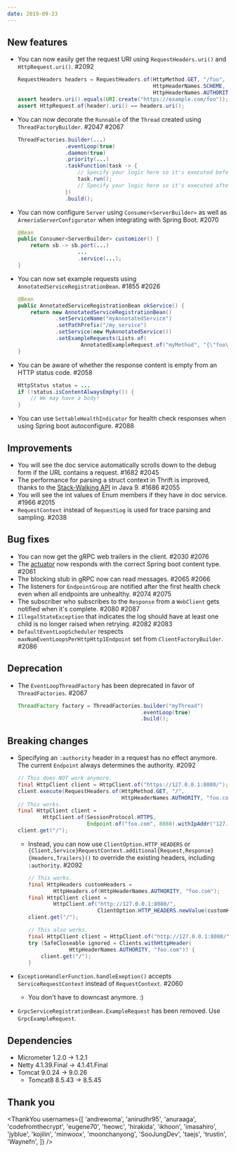 ```yaml
---
date: 2019-09-23
---
```


## New features

- You can now easily get the request URI using `RequestHeaders.uri()` and `HttpRequest.uri()`. #2092
  ```java
  RequestHeaders headers = RequestHeaders.of(HttpMethod.GET, "/foo",
                                             HttpHeaderNames.SCHEME, "https",
                                             HttpHeaderNames.AUTHORITY, "example.com"));
  assert headers.uri().equals(URI.create("https://example.com/foo"));
  assert HttpRequest.of(header).uri() == headers.uri();
  ```
- You can now decorate the `Runnable` of the `Thread` created using `ThreadFactoryBuilder`. #2047 #2067
  ```java
  ThreadFactories.builder(...)
                 .eventLoop(true)
                 .daemon(true)
                 .priority(...)
                 .taskFunction(task -> {
                     // Specify your logic here so it's executed before the Runnable.
                     task.run();
                     // Specify your logic here so it's executed after the Runnable.
                 })
                 .build();
  ```
- You can now configure `Server` using `Consumer<ServerBuilder>` as well as `ArmeriaServerConfigurator` when integrating with Spring Boot. #2070
  ```java
  @Bean
  public Consumer<ServerBuilder> customizer() {
      return sb -> sb.port(...)
                     ...
                     .service(...);
  }
  ```
- You can now set example requests using `AnnotatedServiceRegistrationBean`. #1855 #2026
  ```java
  @Bean
  public AnnotatedServiceRegistrationBean okService() {
      return new AnnotatedServiceRegistrationBean()
              .setServiceName("myAnnotatedService")
              .setPathPrefix("/my_service")
              .setService(new MyAnnotatedService())
              .setExampleRequests(Lists.of(
                      AnnotatedExampleRequest.of("myMethod", "{\"foo\":\"bar\"}")));
  }
  ```
- You can be aware of whether the response content is empty from an HTTP status code. #2058
  ```java
  HttpStatus status = ...
  if (!status.isContentAlwaysEmpty()) {
      // We may have a body!
  }
  ```
- You can use `SettableHealthIndicator` for health check responses when using Spring boot autoconfigure. #2088

## Improvements

- You will see the doc service automatically scrolls down to the debug form if the URL contains a request. #1682 #2045
- The performance for parsing a struct context in Thrift is improved, thanks to the [Stack-Walking API](https://openjdk.java.net/jeps/259) in Java 9. #1686 #2055
- You will see the int values of Enum members if they have in doc service. #1966 #2015
- `RequestContext` instead of `RequestLog` is used for trace parsing and sampling. #2038

## Bug fixes

- You can now get the gRPC web trailers in the client. #2030 #2076
- The [actuator](https://www.baeldung.com/spring-boot-actuators) now responds with the correct Spring boot content type. #2061
- The blocking stub in gRPC now can read messages. #2065 #2066
- The listeners for `EndpointGroup` are notified after the first health check even when all endpoints are unhealthy. #2074 #2075
- The subscriber who subscribes to the `Response` from a `WebClient` gets notified when it's complete. #2080 #2087
- `IllegalStateException` that indicates the log should have at least one child is no longer raised when retrying. #2082 #2083
- `DefaultEventLoopScheduler` respects `maxNumEventLoopsPerHttpHttp1Endpoint` set from `ClientFactoryBuilder`. #2086

## Deprecation

- The `EventLoopThreadFactory` has been deprecated in favor of `ThreadFactories`. #2067
  ```java
  ThreadFactory factory = ThreadFactories.builder("myThread")
                                         .eventLoop(true)
                                         .build();
  ```

## Breaking changes

- Specifying an `:authority` header in a request has no effect anymore. The current `Endpoint` always determines the authority. #2092

  ```java
  // This does NOT work anymore.
  final HttpClient client = HttpClient.of("https://127.0.0.1:8080/");
  client.execute(RequestHeaders.of(HttpMethod.GET, "/",
                                   HttpHeaderNames.AUTHORITY, "foo.com"));
  // This works.
  final HttpClient client =
          HttpClient.of(SessionProtocol.HTTPS,
                        Endpoint.of("foo.com", 8080).withIpAddr("127.0.0.1"));
  client.get("/");
  ```

  - Instead, you can now use `ClientOption.HTTP_HEADERS` or `{Client,Service}RequestContext.additional{Request,Response}{Headers,Trailers}()` to override the existing headers, including `:authority`. #2092

    ```java
    // This works.
    final HttpHeaders customHeaders =
            HttpHeaders.of(HttpHeaderNames.AUTHORITY, "foo.com");
    final HttpClient client =
            HttpClient.of("http://127.0.0.1:8080/",
                          ClientOption.HTTP_HEADERS.newValue(customHeaders));
    client.get("/");

    // This also works.
    final HttpClient client = HttpClient.of("http://127.0.0.1:8080/");
    try (SafeCloseable ignored = Clients.withHttpHeader(
                 HttpHeaderNames.AUTHORITY, "foo.com")) {
        client.get("/");
    }
    ```

- `ExceptionHandlerFunction.handleExeption()` accepts `ServiceRequestContext` instead of `RequestContext`. #2060
  - You don't have to downcast anymore. :)
- `GrpcServiceRegistrationBean.ExampleRequest` has been removed. Use `GrpcExampleRequest`.

## Dependencies

- Micrometer 1.2.0 -> 1.2.1
- Netty 4.1.39.Final -> 4.1.41.Final
- Tomcat 9.0.24 -> 9.0.26
  - Tomcat8 8.5.43 -> 8.5.45

## Thank you

<ThankYou
  usernames={[
    'andrewoma',
    'anirudhr95',
    'anuraaga',
    'codefromthecrypt',
    'eugene70',
    'heowc',
    'hirakida',
    'ikhoon',
    'imasahiro',
    'jyblue',
    'kojilin',
    'minwoox',
    'moonchanyong',
    'SooJungDev',
    'taejs',
    'trustin',
    'Waynefn',
  ]}
/>
